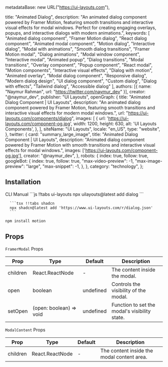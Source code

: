   metadataBase: new URL("https://ui-layouts.com"),

  title: "Animated Dialog",
  description: "An animated dialog component powered by Framer Motion, featuring smooth transitions and interactive visual effects for modal windows. Perfect for creating engaging overlays, popups, and interactive dialogs with modern animations.",
  keywords: [
    "Animated dialog component",
    "Framer Motion dialog",
    "React dialog component",
    "Animated modal component",
    "Motion dialog",
    "Interactive dialog",
    "Modal with animations",
    "Smooth dialog transitions",
    "Framer Motion modal",
    "Dialog animations",
    "Modal window component",
    "Interactive modal",
    "Animated popup",
    "Dialog transitions",
    "Modal transitions",
    "Overlay component",
    "Popup component",
    "React modal",
    "Motion components",
    "Interactive visual effects",
    "Dialog with motion",
    "Animated overlay",
    "Modal dialog component",
    "Responsive dialog",
    "Modern dialog design",
    "UI dialog component",
    "Custom dialog",
    "Dialog with effects",
    "Tailwind dialog",
    "Accessible dialog"
  ],
  authors: [{ name: "Naymur Rahman", url: "https://twitter.com/naymur_dev" }],
  creator: "@naymur_dev",
  publisher: "UI Layouts",
  openGraph: {
    title: "Animated Dialog Component | UI Layouts",
    description: "An animated dialog component powered by Framer Motion, featuring smooth transitions and interactive visual effects for modern modal windows.",
    url: "https://ui-layouts.com/components/dialog",
    images: [
      {
        url: 'https://ui-layouts.com/component-og.jpg',
        width: 1200,
        height: 630,
        alt: 'UI Layouts Components',
      },
    ],
    siteName: "UI Layouts",
    locale: "en_US",
    type: "website",
  },
  twitter: {
    card: "summary_large_image",
    title: "Animated Dialog Component | UI Layouts",
    description: "Animated dialog component powered by Framer Motion with smooth transitions and interactive visual effects for modal windows.",
    images: ['https://ui-layouts.com/component-og.jpg'],
    creator: "@naymur_dev",
  },
  robots: {
    index: true,
    follow: true,
    googleBot: {
      index: true,
      follow: true,
      "max-video-preview": -1,
      "max-image-preview": "large",
      "max-snippet": -1,
    },
  },
  category: "technology",
};

<ComponentCodePreview name='dialog' hasReTrigger responsive />

## Installation

<Tabs defaultValue="cli">

  <TabsList className='border-b w-full bg-white justify-start dark:bg-neutral-800 h-11'>
    <TabsTrigger value="cli">CLI</TabsTrigger>
    <TabsTrigger value="manual">Manual</TabsTrigger>
  </TabsList>

  <TabsContent value="cli">
   <CodeWithTabs>
      ```js !!tabs ui-layouts
      npx uilayouts@latest add dialog
      ```

      ```tsx !!tabs shadcn
      npx shadcn@latest add 'https://www.ui-layouts.com/r/dialog.json'
      ```
   </CodeWithTabs>
  </TabsContent>


<TabsContent value="manual" manualType>

```bash
npm install motion
```

<CodeSnippets name="dialog" />

</TabsContent>
</Tabs>


## Props

`FramerModal` Props

| Prop     | Type                    | Default   | Description                                   |
| -------- | ----------------------- | --------- | --------------------------------------------- |
| children | React.ReactNode         | -         | The content inside the modal.                 |
| open     | boolean                 | undefined | Controls the visibility of the modal.         |
| setOpen  | (open: boolean) => void | undefined | Function to set the modal's visibility state. |

`ModalContent` Props

| Prop     | Type            | Default | Description                                |
| -------- | --------------- | ------- | ------------------------------------------ |
| children | React.ReactNode | -       | The content inside the modal content area. |
